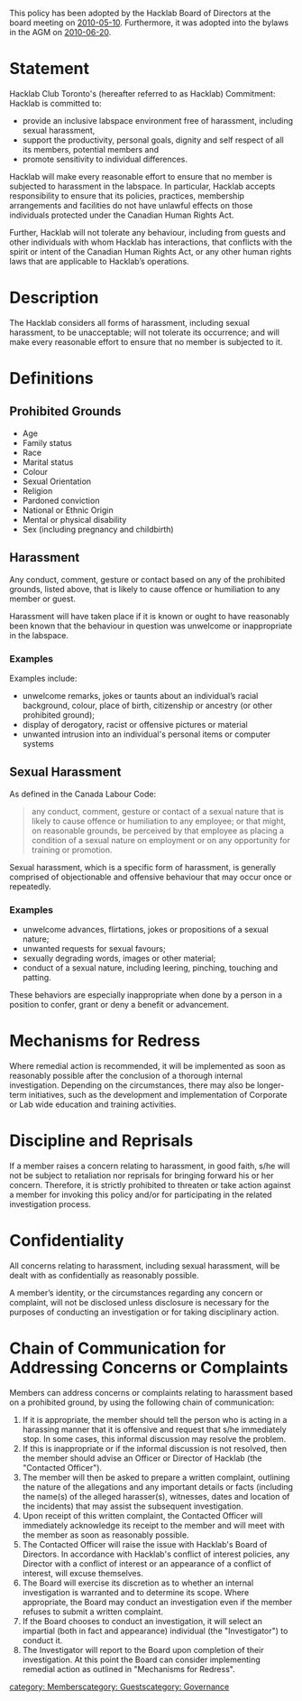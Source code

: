 This policy has been adopted by the Hacklab Board of Directors at the board meeting on [[Meeting-2010-05-10-board|2010-05-10]]. Furthermore, it was adopted into the bylaws in the AGM on [[Meeting-2010-06-20-AGM|2010-06-20]].

= Statement =

Hacklab Club Toronto's (hereafter referred to as Hacklab) Commitment:
Hacklab is committed to:
* provide an inclusive labspace environment free of harassment, including sexual harassment,
* support the productivity, personal goals, dignity and self respect of all its members, potential members and 
* promote sensitivity to individual differences.

Hacklab will make every reasonable effort to ensure that no member is subjected to harassment in the labspace. In particular, Hacklab accepts responsibility to ensure that its policies, practices, membership arrangements and facilities do not have unlawful effects on those individuals protected under the Canadian Human Rights Act.

Further, Hacklab will not tolerate any behaviour, including from guests and other individuals with whom Hacklab has interactions, that conflicts with the spirit or intent of the Canadian Human Rights Act, or any other human rights laws that are applicable to Hacklab’s operations.

= Description =
The Hacklab considers all forms of harassment, including sexual harassment, to be unacceptable; will not tolerate its occurrence; and will make every reasonable effort to ensure that no member is subjected to it.

= Definitions =

== Prohibited Grounds ==
*Age  	
*Family status
*Race 	
*Marital status
*Colour 	
*Sexual Orientation
*Religion 	
*Pardoned conviction
*National or Ethnic Origin 	
*Mental or physical disability
*Sex (including pregnancy and childbirth)

== Harassment ==

Any conduct, comment, gesture or contact based on any of the prohibited grounds, listed above, that is likely to cause offence or humiliation to any member or guest.

Harassment will have taken place if it is known or ought to have reasonably been known that the behaviour in question was unwelcome or inappropriate in the labspace.
	 
=== Examples ===
Examples include:
* unwelcome remarks, jokes or taunts about an individual’s racial background, colour, place of birth, citizenship or ancestry (or other prohibited ground);
* display of derogatory, racist or offensive pictures or material
* unwanted intrusion into an individual's personal items or computer systems

== Sexual Harassment ==
As defined in the Canada Labour Code:

<blockquote>
any conduct, comment, gesture or contact of a sexual nature that is likely to 
cause offence or humiliation to any employee; or that might, on reasonable grounds, 
be perceived by that employee as placing a condition of a sexual nature on employment 
or on any opportunity for training or promotion.
</blockquote>

Sexual harassment, which is a specific form of harassment, is generally comprised of objectionable and offensive behaviour that may occur once or repeatedly.  

=== Examples ===
* unwelcome advances, flirtations, jokes or propositions of a sexual nature;
* unwanted requests for sexual favours;
* sexually degrading words, images or other material;
* conduct of a sexual nature, including leering, pinching, touching and patting.

These behaviors are especially inappropriate when done by a person in a position to confer, grant or deny a benefit or advancement.

= Mechanisms for Redress =
Where remedial action is recommended, it will be implemented as soon as reasonably possible after the conclusion of a thorough internal investigation.  Depending on the circumstances, there may also be longer-term initiatives, such as the development and implementation of Corporate or Lab wide education and training activities.

= Discipline and Reprisals =

If a member raises a concern relating to harassment, in good faith, s/he will not be subject to retaliation nor reprisals for bringing forward his or her concern. Therefore, it is strictly prohibited to threaten or take action against a member for invoking this policy and/or for participating in the related investigation process.

= Confidentiality =
All concerns relating to harassment, including sexual harassment, will be dealt with as confidentially as reasonably possible.

A member’s identity, or the circumstances regarding any concern or complaint, will not be disclosed unless disclosure is necessary for the purposes of conducting an investigation or for taking disciplinary action.

= Chain of Communication for Addressing Concerns or Complaints =

Members can address concerns or complaints relating to harassment based on a prohibited ground, by using the following chain of communication:

#If it is appropriate, the member should tell the person who is acting in a harassing manner that it is offensive and request that s/he immediately stop. In some cases, this informal discussion may resolve the problem.
#If this is inappropriate or if the informal discussion is not resolved, then the member should advise an Officer or Director of Hacklab (the "Contacted Officer").
#The member will then be asked to prepare a written complaint, outlining the nature of the allegations and any important details or facts (including the name(s) of the alleged harasser(s), witnesses, dates and location of the incidents) that may assist the subsequent investigation.
#Upon receipt of this written complaint, the Contacted Officer will immediately acknowledge its receipt to the member and will meet with the member as soon as reasonably possible.
#The Contacted Officer will raise the issue with Hacklab's Board of Directors. In accordance with Hacklab's conflict of interest policies, any Director with a conflict of interest or an appearance of a conflict of interest, will excuse themselves.
#The Board will exercise its discretion as to whether an internal investigation is warranted and to determine its scope. Where appropriate, the Board may conduct an investigation even if the member refuses to submit a written complaint.
#If the Board chooses to conduct an investigation, it will select an impartial (both in fact and appearance) individual (the "Investigator") to conduct it.
#The Investigator will report to the Board upon completion of their investigation. At this point the Board can consider implementing remedial action as outlined in "Mechanisms for Redress".

[[category: Members]][[category: Guests]][[category: Governance]]

